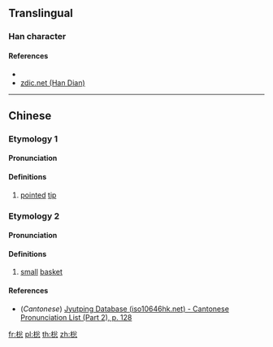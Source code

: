 {{character info/new}}
==Translingual==

===Han character===
{{Han char|rn=75|rad=木|as=08|sn=12|four=48933|canj=DCIP|ids=⿰木忩}}

====References====
* {{Han ref|kx=0531.220|dkj=14917|dj=0920.070|hdz=21235.100|uh=68C7|ud=26823|bh=D9D9|bd=55769}}
* [http://www.zdic.net/z/1b/js/68C7.htm zdic.net (Han Dian)]

----

==Chinese==
{{zh-forms}}

===Etymology 1===
====Pronunciation====
{{zh-pron
|m=cōng
|mc=
|oc=
|ma=
|cat=n
}}

====Definitions====
{{zh-hanzi}}

# [[pointed]] [[tip]]

===Etymology 2===
====Pronunciation====
{{zh-pron
|m=sōng
|c=sung2
|cat=n
}}

====Definitions====
{{zh-hanzi}}

# [[small]] [[basket]]

====References====
* (''Cantonese'') [http://www.iso10646hk.net/jp/document/download.jsp Jyutping Database (iso10646hk.net) - Cantonese Pronunciation List (Part 2), p. 128]

[[fr:棇]]
[[pl:棇]]
[[th:棇]]
[[zh:棇]]